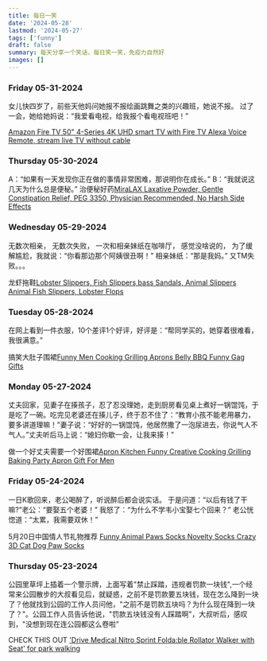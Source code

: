 ```yaml
---
title: 每日一笑
date: '2024-05-28'
lastmod: '2024-05-27'
tags: ['funny']
draft: false
summary: 每天分享一个笑话，每日笑一笑，免疫力自然好
images: []
---
```


### Friday 05-31-2024

女儿快四岁了，前些天他妈问她报不报绘画跳舞之类的兴趣班，她说不报。 过了一会，她给她妈说：“我爱看电视，给我报个看电视班吧！”

[Amazon Fire TV 50" 4-Series 4K UHD smart TV with Fire TV Alexa Voice Remote, stream live TV without cable](https://amzn.to/3Vkpwmk)

### Thursday 05-30-2024

A：“如果有一天发现你正在做的事情非常困难，那说明你在成长。” B：“我就说这几天为什么总是便秘。”
治便秘好药[MiraLAX Laxative Powder, Gentle Constipation Relief, PEG 3350, Physician Recommended, No Harsh Side Effects](https://amzn.to/3R38eb2)

### Wednesday 05-29-2024

无数次相亲， 无数次失败， 一次和相亲妹纸在咖啡厅， 感觉没啥说的， 为了缓解尴尬，我就说：“你看那边那个阿姨很丑啊！” 相亲妹纸：“那是我妈。” 又TM失败。。。

龙虾拖鞋[Lobster Slippers, Fish Slippers,bass Sandals, Animal Slippers Animal Fish Slippers, Lobster Flops](https://amzn.to/4dXCuOo)

### Tuesday 05-28-2024

在网上看到一件衣服，10个差评1个好评，好评是：“帮同学买的，她穿着很难看，我很满意。”

搞笑大肚子围裙[Funny Men Cooking Grilling Aprons Belly BBQ Funny Gag Gifts](https://amzn.to/3KfsfaF)

### Monday 05-27-2024

丈夫回家，见妻子在揍孩子，忍了忍没理她，走到厨房看见桌上煮好一锅馄饨，于是吃了一碗。吃完见老婆还在揍儿子，终于忍不住了：“教育小孩不能老用暴力，要多讲道理嘛！”妻子说：“好好的一锅馄饨，他居然撒了一泡尿进去，你说气人不气人。”丈夫听后马上说：“媳妇你歇一会，让我来揍！”

做一个好丈夫需要一个好围裙[Apron Kitchen Funny Creative Cooking Grilling Baking Party Apron Gift For Men](https://amzn.to/3KeO4Hk)

### Friday 05-24-2024

一日K歌回来，老公喝醉了，听说醉后都会说实话。 于是问道：“以后有钱了干嘛?”老公：“要娶五个老婆！” 我怒了：“为什么不学韦小宝娶七个回来？” 老公恍惚道：“太累，我需要双休！”

5月20日中国情人节礼物推荐 [Funny Animal Paws Socks Novelty Socks Crazy 3D Cat Dog Paw Socks](https://amzn.to/4ayLpCX)

### Thursday 05-23-2024

公园里草坪上插着一个警示牌，上面写着"禁止踩踏，违规者罚款一块钱",一个经常来公园散步的大叔看见后，就疑惑，之前不是罚款要五块钱，现在怎么降到一块了？他就找到公园的工作人员问他，"之前不是罚款五块吗？为什么现在降到一块了？"。公园工作人员告诉他说，"罚款五块钱没有人踩踏啊"，大叔听后，感叹到，"没想到现在连公园都这么卷啦"

CHECK THIS OUT ['Drive Medical Nitro Sprint Folda:ble Rollator Walker with Seat' for park walking](https://amzn.to/4bNRJrr)
